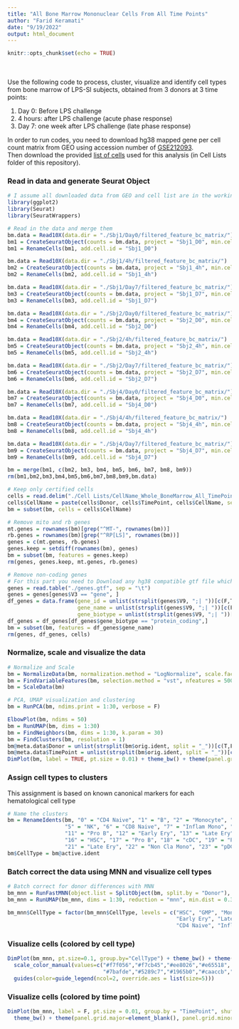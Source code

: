 ```yaml
---
title: "All Bone Marrow Mononuclear Cells From All Time Points"
author: "Farid Keramati"
date: "9/19/2022"
output: html_document
---
```


```r
knitr::opts_chunk$set(echo = TRUE)
```

<br></br>
Use the following code to process, cluster, visualize and identify cell types from bone marrow of LPS-SI subjects, obtained from 3 donors at 3 time points:

1. Day 0: Before LPS challenge  
2. 4 hours: after LPS challenge (acute phase response)  
3. Day 7: one week after LPS challenge (late phase response)

In order to run codes, you need to download hg38 mapped gene per cell count matrix from GEO using accession number of [GSE212093](https://www.ncbi.nlm.nih.gov/geo/query/acc.cgi?acc=GSE212093).  
Then download the provided [list of cells](./Cell Lists/CellName_Whole_BoneMarrow_All_TimePoints.tsv) used for this analysis (in Cell Lists folder of this repository).  

### Read in data and generate Seurat Object
```r
# I assume all downloaded data from GEO and cell list are in the working directory (within appropriate subfolders)
library(ggplot2)
library(Seurat)
library(SeuratWrappers)

# Read in the data and merge them
bm.data = Read10X(data.dir = "./Sbj1/Day0/filtered_feature_bc_matrix/")
bm1 = CreateSeuratObject(counts = bm.data, project = "Sbj1_D0", min.cells = 3, min.features = 50)
bm1 = RenameCells(bm1, add.cell.id = "Sbj1_D0")

bm.data = Read10X(data.dir = "./Sbj1/4h/filtered_feature_bc_matrix/")
bm2 = CreateSeuratObject(counts = bm.data, project = "Sbj1_4h", min.cells = 3, min.features = 50)
bm2 = RenameCells(bm2, add.cell.id = "Sbj1_4h")

bm.data = Read10X(data.dir = "./Sbj1/Day7/filtered_feature_bc_matrix/")
bm3 = CreateSeuratObject(counts = bm.data, project = "Sbj1_D7", min.cells = 3, min.features = 50)
bm3 = RenameCells(bm3, add.cell.id = "Sbj1_D7")

bm.data = Read10X(data.dir = "./Sbj2/Day0/filtered_feature_bc_matrix/")
bm4 = CreateSeuratObject(counts = bm.data, project = "Sbj2_D0", min.cells = 3, min.features = 50)
bm4 = RenameCells(bm4, add.cell.id = "Sbj2_D0")

bm.data = Read10X(data.dir = "./Sbj2/4h/filtered_feature_bc_matrix/")
bm5 = CreateSeuratObject(counts = bm.data, project = "Sbj2_4h", min.cells = 3, min.features = 50)
bm5 = RenameCells(bm5, add.cell.id = "Sbj2_4h")

bm.data = Read10X(data.dir = "./Sbj2/Day7/filtered_feature_bc_matrix/")
bm6 = CreateSeuratObject(counts = bm.data, project = "Sbj2_D7", min.cells = 3, min.features = 50)
bm6 = RenameCells(bm6, add.cell.id = "Sbj2_D7")

bm.data = Read10X(data.dir = "./Sbj4/Day0/filtered_feature_bc_matrix/")
bm7 = CreateSeuratObject(counts = bm.data, project = "Sbj4_D0", min.cells = 3, min.features = 50)
bm7 = RenameCells(bm7, add.cell.id = "Sbj4_D0")

bm.data = Read10X(data.dir = "./Sbj4/4h/filtered_feature_bc_matrix/")
bm8 = CreateSeuratObject(counts = bm.data, project = "Sbj4_4h", min.cells = 3, min.features = 50)
bm8 = RenameCells(bm8, add.cell.id = "Sbj4_4h")

bm.data = Read10X(data.dir = "./Sbj4/Day7/filtered_feature_bc_matrix/")
bm9 = CreateSeuratObject(counts = bm.data, project = "Sbj4_D7", min.cells = 3, min.features = 50)
bm9 = RenameCells(bm9, add.cell.id = "Sbj4_D7")

bm = merge(bm1, c(bm2, bm3, bm4, bm5, bm6, bm7, bm8, bm9))
rm(bm1,bm2,bm3,bm4,bm5,bm6,bm7,bm8,bm9,bm.data)

# Keep only certified cells
cells = read.delim("./Cell Lists/CellName_Whole_BoneMarrow_All_TimePoints.tsv")
cells$CellName = paste(cells$Donor, cells$TimePoint, cells$CellName, sep = "_")
bm = subset(bm, cells = cells$CellName)

# Remove mito and rb genes
mt.genes = rownames(bm)[grep("^MT-", rownames(bm))]
rb.genes = rownames(bm)[grep("^RP[LS]", rownames(bm))]
genes = c(mt.genes, rb.genes)
genes.keep = setdiff(rownames(bm), genes)
bm = subset(bm, features = genes.keep)
rm(genes, genes.keep, mt.genes, rb.genes)

# Remove non-coding genes
# For this part you need to Download any hg38 compatible gtf file which contains gene biotype information
genes = read.table("./genes.gtf", sep = "\t")
genes = genes[genes$V3 == "gene", ]
df_genes = data.frame(gene_id = unlist(strsplit(genes$V9, ";| "))[c(F,T,F,F,F,F,F,F,F,F,F,F,F,F)],
                      gene_name = unlist(strsplit(genes$V9, ";| "))[c(F,F,F,F,F,F,F,T,F,F,F,F,F,F)],
                      gene_biotype = unlist(strsplit(genes$V9, ";| "))[c(F,F,F,F,F,F,F,F,F,F,F,F,F,T)])
df_genes = df_genes[df_genes$gene_biotype == "protein_coding",]
bm = subset(bm, features = df_genes$gene_name)
rm(genes, df_genes, cells)
```

### Normalize, scale and visualize the data
```r
# Normalize and Scale
bm = NormalizeData(bm, normalization.method = "LogNormalize", scale.factor = 10000)
bm = FindVariableFeatures(bm, selection.method = "vst", nfeatures = 5000)
bm = ScaleData(bm)

# PCA, UMAP visualization and clustering
bm = RunPCA(bm, ndims.print = 1:30, verbose = F)
```

```r
ElbowPlot(bm, ndims = 50)
bm = RunUMAP(bm, dims = 1:30)
bm = FindNeighbors(bm, dims = 1:30, k.param = 30)
bm = FindClusters(bm, resolution = 1)
bm@meta.data$Donor = unlist(strsplit(bm$orig.ident, split = "_"))[c(T,F)]
bm@meta.data$TimePoint = unlist(strsplit(bm$orig.ident, split = "_"))[c(F,T)]
DimPlot(bm, label = TRUE, pt.size = 0.01) + theme_bw() + theme(panel.grid.major=element_blank(), panel.grid.minor=element_blank())
```

### Assign cell types to clusters 
This assignment is based on known canonical markers for each hematological cell type
```r
# Name the clusters
bm = RenameIdents(bm, "0" = "CD4 Naive", "1" = "B", "2" = "Monocyte", "3" = "CD4 Memory", "4" = "CD8 Memory",
                  "5" = "NK", "6" = "CD8 Naive", "7" = "Inflam Mono", "8" = "Inflam T", "9" = "CD4 Naive", "10" = "B",
                  "11" = "Pro B", "12" = "Early Ery", "13" = "Late Ery", "14" = "Early Ery", "15" = "GMP",
                  "16" = "HSC", "17" = "Pro B", "18" = "cDC", "19" = "Plasma", "20" = "Pro B",
                  "21" = "Late Ery", "22" = "Non Cla Mono", "23" = "pDC", "24" = "Early Ery", "25" = "Inflam Mono")
bm$CellType = bm@active.ident
```

### Batch correct the data using MNN and visualize cell types
```r
# Batch correct for donor differences with MNN
bm_mnn = RunFastMNN(object.list = SplitObject(bm, split.by = "Donor"), features = 3000, verbose = T)
bm_mnn = RunUMAP(bm_mnn, dims = 1:30, reduction = "mnn", min.dist = 0.3)

bm_mnn$CellType = factor(bm_mnn$CellType, levels = c("HSC", "GMP", "Monocyte", "Non Cla Mono", "cDC", "pDC", "Inflam Mono",
                                                     "Early Ery", "Late Ery", "Pro B", "B", "Plasma", "CD8 Naive", 
                                                     "CD4 Naive", "Inflam T", "CD4 Memory", "CD8 Memory", "NK"))
```

### Visualize cells (colored by cell type)
```r
DimPlot(bm_mnn, pt.size=0.1, group.by="CellType") + theme_bw() + theme(panel.grid.major=element_blank(), panel.grid.minor=element_blank()) +
  scale_color_manual(values=c("#f7f056","#f7cb45","#ee8026","#e65518", "#a5170e", "#777777", "#dc050c", "#cae0ab", "#4eb265",
                              "#7bafde","#5289c7","#1965b0","#caaccb","#aa6f9e","#8c96c6","#994f88","#4d004b","#e8ecfb")) +
  guides(color=guide_legend(ncol=2, override.aes = list(size=5)))
```

### Visualize cells (colored by time point)
```r
DimPlot(bm_mnn, label = F, pt.size = 0.01, group.by = "TimePoint", shuffle = T) + scale_color_manual(values=c("#e6ab02", "#33bbee", "#ee3377")) +
  theme_bw() + theme(panel.grid.major=element_blank(), panel.grid.minor=element_blank())
```


